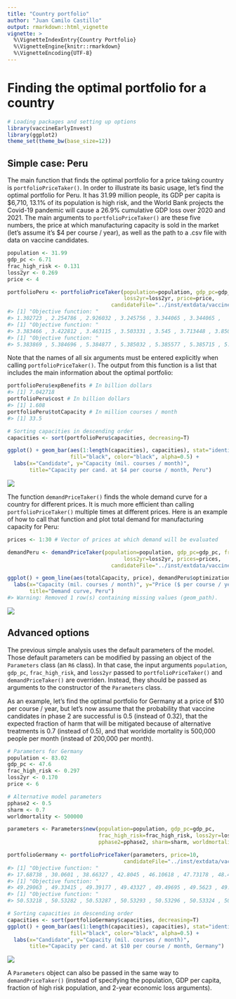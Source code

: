 ```yaml
---
title: "Country portfolio"
author: "Juan Camilo Castillo"
output: rmarkdown::html_vignette
vignette: >
  %\VignetteIndexEntry{Country Portfolio}
  %\VignetteEngine{knitr::rmarkdown}
  %\VignetteEncoding{UTF-8}
---
```




# Finding the optimal portfolio for a country


```r
# Loading packages and setting up options
library(vaccineEarlyInvest)
library(ggplot2)
theme_set(theme_bw(base_size=12))
```

## Simple case: Peru

The main function that finds the optimal portfolio for a price taking country is `portfolioPriceTaker()`. In order to illustrate its basic usage, let's find the optimal portfolio for Peru. It has 31.99 million people, its GDP per capita is $6,710, 13.1% of its population is high risk, and the World Bank projects the Covid-19 pandemic will cause a 26.9% cumulative GDP loss over 2020 and 2021. The main arguments to `portfolioPriceTaker()` are these five numbers, the price at which manufacturing capacity is sold in the market (let's assume it's $4 per course / year), as well as the path to a .csv file with data on vaccine candidates.


```r
population <- 31.99
gdp_pc <- 6.71
frac_high_risk <- 0.131
loss2yr <- 0.269
price <- 4

portfolioPeru <- portfolioPriceTaker(population=population, gdp_pc=gdp_pc, frac_high_risk=frac_high_risk, 
                                     loss2yr=loss2yr, price=price,
                                 candidateFile="../inst/extdata/vaccinesSummary.csv")
#> [1] "Objective function: "
#> 1.302723 , 2.254786 , 2.926032 , 3.245756 , 3.344065 , 3.344065 , 
#> [1] "Objective function: "
#> 3.383466 , 3.422812 , 3.463115 , 3.503331 , 3.545 , 3.713448 , 3.850454 , 3.955998 , 4.029705 , 4.082548 , 4.128162 , 4.166448 , 4.199885 , 4.231882 , 4.265915 , 4.284632 , 4.303598 , 4.31903 , 4.329401 , 4.336939 , 4.3423 , 4.347574 , 4.347927 , 4.348882 , 4.352215 , 4.39483 , 4.436352 , 4.476365 , 4.517707 , 4.557754 , 4.598906 , 4.63873 , 4.676744 , 4.714237 , 4.751994 , 4.791885 , 4.830119 , 4.869856 , 4.907906 , 4.943673 , 4.979281 , 5.013758 , 5.047959 , 5.080985 , 5.112787 , 5.144346 , 5.173713 , 5.202612 , 5.22826 , 5.25369 , 5.278714 , 5.298809 , 5.318014 , 5.329448 , 5.343035 , 5.355857 , 5.357927 , 5.365323 , 5.370007 , 5.372713 , 5.373566 , 5.373628 , 5.374905 , 5.376236 , 5.383015 , 5.383015 , 
#> [1] "Objective function: "
#> 5.383869 , 5.384696 , 5.384877 , 5.385032 , 5.385577 , 5.385715 , 5.386384 , 5.387561 , 5.387773 , 5.388341 , 5.388892 , 5.390164 , 5.39115 , 5.391692 , 5.391832 , 5.392948 , 5.393902 , 5.394834 , 5.395861 , 5.396938 , 5.397945 , 5.398847 , 5.399892 , 5.400871 , 5.401732 , 5.40269 , 5.403684 , 5.404681 , 5.406123 , 5.406965 , 5.408073 , 5.409276 , 5.410155 , 5.411169 , 5.411985 , 5.412732 , 5.413544 , 5.414338 , 5.415108 , 5.41586 , 5.416628 , 5.417398 , 5.418184 , 5.418793 , 5.419519 , 5.42023 , 5.420828 , 5.421384 , 5.421949 , 5.422686 , 5.423229 , 5.423697 , 5.424244 , 5.424697 , 5.425073 , 5.425429 , 5.425763 , 5.426117 , 5.42642 , 5.42673 , 5.427022 , 5.427734 , 5.428483 , 5.428932 , 5.429488 , 5.429834 , 5.430163 , 5.430589 , 5.430936 , 5.431097 , 5.431281 , 5.431444 , 5.43155 , 5.431932 , 5.432081 , 5.432157 , 5.432231 , 5.43233 , 5.432434 , 5.432721 , 5.433032 , 5.433193 , 5.433288 , 5.433382 , 5.43355 , 5.433826 , 5.433883 , 5.43411 , 5.434119 , 5.434186 , 5.43435 , 5.434355 , 5.434371 , 5.434378 , 5.434401 , 5.434402 , 5.434407 , 5.434431 , 5.43447 , 5.434489 , 5.43449 , 5.434564 , 5.434614 , 5.434651 , 5.434667 , 5.434709 , 5.434718 , 5.434718 ,
```

Note that the names of all six arguments must be entered explicitly when calling `portfolioPriceTaker()`. The output from this function is a list that includes the main information about the optimal portfolio:


```r
portfolioPeru$expBenefits # In billion dollars
#> [1] 7.042718
portfolioPeru$cost # In billion dollars
#> [1] 1.608
portfolioPeru$totCapacity # In million courses / month
#> [1] 33.5

# Sorting capacities in descending order
capacities <- sort(portfolioPeru$capacities, decreasing=T)

ggplot() + geom_bar(aes(1:length(capacities), capacities), stat="identity",
                    fill="black", color="black", alpha=0.5) +
  labs(x="Candidate", y="Capacity (mil. courses / month)", 
       title="Capacity per cand. at $4 per course / month, Peru")
```

![](figure/PeruPortfolioFigure-1.png)

The function `demandPriceTaker()` finds the whole demand curve for a country for different prices. It is much more efficient than calling `portfolioPriceTaker()` multiple times at different prices. Here is an example of how to call that function and plot total demand for manufacturing capacity for Peru:


```r
prices <- 1:30 # Vector of prices at which demand will be evaluated

demandPeru <- demandPriceTaker(population=population, gdp_pc=gdp_pc, frac_high_risk=frac_high_risk, 
                                     loss2yr=loss2yr, prices=prices,
                                 candidateFile="../inst/extdata/vaccinesSummary.csv")

ggplot() + geom_line(aes(totalCapacity, price), demandPeru$optimizations) + 
  labs(x="Capacity (mil. courses / month)", y="Price ($ per course / year)", 
       title="Demand curve, Peru")
#> Warning: Removed 1 row(s) containing missing values (geom_path).
```

![](figure/PeruDemand-1.png)


## Advanced options

The previous simple analysis uses the default parameters of the model. Those default parameters can be modified by passing an object of the `Parameters` class (an `R6` class). In that case, the input arguments `population`, `gdp_pc`, `frac_high_risk`, and `loss2yr` passed to `portfolioPriceTaker()` and `demandPriceTaker()` are overriden. Instead, they should be passed as arguments to the constructor of the `Parameters` class.

As an example, let's find the optimal portfolio for Germany at a price of $10 per course / year, but let's now assume that the probability that vaccine candidates in phase 2 are successful is 0.5 (instead of 0.32), that the expected fraction of harm that will be mitigated because of alternative treatments is 0.7 (instead of 0.5), and that worldide mortality is 500,000 people per month (instead of 200,000 per month).



```r
# Parameters for Germany
population <- 83.02
gdp_pc <- 47.6
frac_high_risk <- 0.297
loss2yr <- 0.170
price <- 6

# Alternative model parameters
pphase2 <- 0.5
sharm <- 0.7
worldmortality <- 500000

parameters <- Parameters$new(population=population, gdp_pc=gdp_pc, 
                             frac_high_risk=frac_high_risk, loss2yr=loss2yr,
                             pphase2=pphase2, sharm=sharm, worldmortality=worldmortality)

portfolioGermany <- portfolioPriceTaker(parameters, price=10,
                                     candidateFile="../inst/extdata/vaccinesSummary.csv")
#> [1] "Objective function: "
#> 17.68738 , 30.0601 , 38.66327 , 42.8045 , 46.10618 , 47.73178 , 48.42624 , 49.21456 , 49.29033 , 49.29033 , 
#> [1] "Objective function: "
#> 49.29063 , 49.33415 , 49.39177 , 49.43327 , 49.49695 , 49.5623 , 49.60135 , 49.66316 , 49.71929 , 49.74168 , 49.76125 , 49.77801 , 49.7823 , 49.78459 , 49.84753 , 49.90439 , 49.95606 , 50.01112 , 50.05721 , 50.10079 , 50.13439 , 50.17707 , 50.21961 , 50.25091 , 50.27875 , 50.30608 , 50.33047 , 50.35479 , 50.37854 , 50.40009 , 50.42729 , 50.43714 , 50.44113 , 50.44665 , 50.45134 , 50.45137 , 50.46354 , 50.46513 , 50.47283 , 50.47782 , 50.48016 , 50.48846 , 50.49776 , 50.50481 , 50.50906 , 50.51111 , 50.51917 , 50.52327 , 50.52483 , 50.52838 , 50.52974 , 50.53188 , 50.53188 , 
#> [1] "Objective function: "
#> 50.53218 , 50.53282 , 50.53287 , 50.53293 , 50.53296 , 50.53324 , 50.53406 , 50.53431 , 50.53508 , 50.53584 , 50.53658 , 50.53728 , 50.53795 , 50.53859 , 50.53921 , 50.53981 , 50.53983 , 50.54041 , 50.54042 , 50.541 , 50.54155 , 50.54209 , 50.54211 , 50.54264 , 50.5431 , 50.5437 , 50.54427 , 50.54481 , 50.54518 , 50.54552 , 50.54596 , 50.54627 , 50.54655 , 50.54695 , 50.54723 , 50.54748 , 50.54788 , 50.54812 , 50.54851 , 50.54875 , 50.54895 , 50.54908 , 50.54928 , 50.54951 , 50.54971 , 50.54988 , 50.54991 , 50.54993 , 50.55002 , 50.55018 , 50.55029 , 50.5503 , 50.55033 , 50.55035 , 50.55043 , 50.55051 , 50.55053 , 50.55053 ,

# Sorting capacities in descending order
capacities <- sort(portfolioGermany$capacities, decreasing=T)
ggplot() + geom_bar(aes(1:length(capacities), capacities), stat="identity",
                    fill="black", color="black", alpha=0.5) +
  labs(x="Candidate", y="Capacity (mil. courses / month)", 
       title="Capacity per cand. at $10 per course / month, Germany")
```

![](figure/Germany-1.png)

A `Parameters` object can also be passed in the same way to `demandPriceTaker()` (instead of specifying the population, GDP per capita, fraction of high risk population, and 2-year economic loss arguments).
